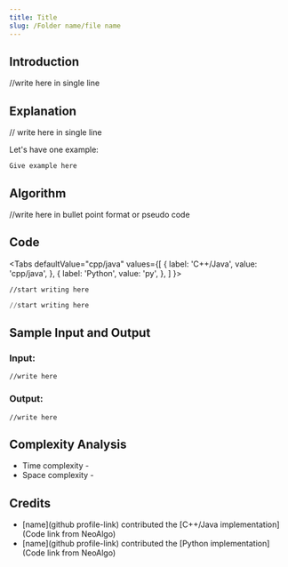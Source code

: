```yaml
---
title: Title
slug: /Folder name/file name
---
```


## Introduction

//write here in single line

## Explanation

// write here in single line

Let's have one example: 
```
Give example here
```

## Algorithm

//write here in bullet point format or pseudo code

## Code


<Tabs
  defaultValue="cpp/java"
  values={[
    { label: 'C++/Java', value: 'cpp/java', },
    { label: 'Python', value: 'py', },
  ]
}>
<TabItem value="cpp/java">

```cpp/java
//start writing here
```

</TabItem>
<TabItem value="py">

```py
//start writing here
```

</TabItem>
</Tabs>

## Sample Input and Output

### Input:

```
//write here
```

### Output:

```
//write here
```

## Complexity Analysis

- Time  complexity -
- Space complexity -

## Credits

- [name](github profile-link) contributed the [C++/Java implementation](Code link from NeoAlgo)
- [name](github profile-link) contributed the [Python implementation](Code link from NeoAlgo)
